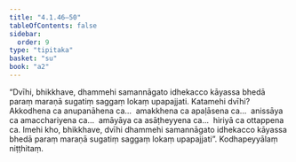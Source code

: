 ```yaml
---
title: "4.1.46–50"
tableOfContents: false
sidebar:
  order: 9
type: "tipitaka"
basket: "su"
book: "a2"
---
```



<DynamicBreadcrumb />

<Division number="190" book="a2">

<Paragraph number="285" book="a2">
“Dvīhi, bhikkhave, dhammehi samannāgato idhekacco kāyassa bhedā paraṃ maraṇā sugatiṃ saggaṃ lokaṃ upapajjati. Katamehi dvīhi? Akkodhena ca anupanāhena ca…  amakkhena ca apaḷāsena ca…  anissāya ca amacchariyena ca…  amāyāya ca asāṭheyyena ca…  hiriyā ca ottappena ca. Imehi kho, bhikkhave, dvīhi dhammehi samannāgato idhekacco kāyassa bhedā paraṃ maraṇā sugatiṃ saggaṃ lokaṃ upapajjati”.

</Paragraph>
</Division>

<Paragraph number="286" type="center" book="a2">
Kodhapeyyālaṃ niṭṭhitaṃ.
</Paragraph>